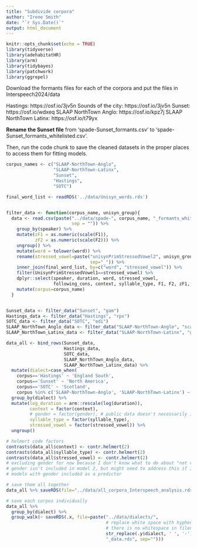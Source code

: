 ```yaml
---
title: "Subdivide corpora"
author: "Irene Smith"
date: "`r Sys.Date()`"
output: html_document
---
```


```r
knitr::opts_chunk$set(echo = TRUE)
library(tidyverse)
library(adehabitatHR)
library(arm)
library(tidybayes)
library(patchwork)
library(ggrepel)
```

Download the formants files for each of the corpora and put the files in Interspeech2024/data

Hastings: https://osf.io/3jv5n
Sounds of the city: https://osf.io/3jv5n
Sunset: https://osf.io/wdxeq 
SLAAP NorthTown Anglo: https://osf.io/kpz7j
SLAAP NorthTown Latinx: https://osf.io/t79yx 

**Rename the Sunset file** from 'spade-Sunset_formants.csv' to 'spade-Sunset_formants_whitelisted.csv'. 

Then, run the code chunk to save the cleaned datasets in the proper places to access them for fitting models. 

```r
corpus_names <- c("SLAAP-NorthTown-Anglo",
                  "SLAAP-NorthTown-Latinx", 
                  "Sunset", 
                  "Hastings", 
                  "SOTC")

final_word_list <- readRDS('../data/Unisyn_words.rds')


filter_data <- function(corpus_name, unisyn_group){
  data <- read.csv(paste("../data/spade-", corpus_name, "_formants_whitelisted.csv", 
                         sep = "")) %>%
    group_by(speaker) %>%
    mutate(zF1 = as.numeric(scale(F1)),
           zF2 = as.numeric(scale(F2))) %>%
    ungroup() %>%
    mutate(word = tolower(word)) %>%
    rename(stressed_vowel=paste("unisynPrimStressedVowel2", unisyn_group, 
                                sep="_")) %>%
    inner_join(final_word_list, by=c("word", "stressed_vowel")) %>%
    filter(UnisynPrimStressedVowel1==stressed_vowel) %>%
    dplyr::select(speaker, duration, word, stressed_vowel, 
                  following_cons, context, syllable_type, F1, F2, zF1, zF2) %>%
    mutate(corpus=corpus_name)
  }


Sunset_data <- filter_data("Sunset", "gam")
Hastings_data <- filter_data("Hastings", "rpx")
SOTC_data <- filter_data("SOTC", "edi")
SLAAP_NorthTown_Anglo_data <- filter_data("SLAAP-NorthTown-Anglo", "sca")
SLAAP_NorthTown_Latinx_data <- filter_data("SLAAP-NorthTown-Latinx", "gam")

data_all <- bind_rows(Sunset_data,
                      Hastings_data,
                      SOTC_data,
                      SLAAP_NorthTown_Anglo_data,
                      SLAAP_NorthTown_Latinx_data) %>%
  mutate(dialect=case_when(
    corpus=='Hastings' ~ 'England South',
    corpus=='Sunset' ~ 'North America',
    corpus=='SOTC' ~ 'Scotland', 
    corpus %in% c('SLAAP-NorthTown-Anglo', 'SLAAP-NorthTown-Latinx') ~ 'US South')) %>%
  group_by(dialect) %>%
  mutate(log_duration = arm::rescale(log(duration)),
         context = factor(context),
         # gender = factor(gender), # public data doesn't necessarily include gender
         syllable_type = factor(syllable_type),
         stressed_vowel = factor(stressed_vowel)) %>%
  ungroup()

# helmert code factors
contrasts(data_all$context) <- contr.helmert(2)
contrasts(data_all$syllable_type) <- contr.helmert(2)
contrasts(data_all$stressed_vowel) <- contr.helmert(2)
# excluding gender for now because I don't know what to do about "not recorded";
# gender isn't included in model 2, but might need to address this if I fit 
# models with gender included as a predictor

# save them all together
data_all %>% saveRDS(file="../data/all_corpora_Interspeech_analysis.rds")

# save each corpus individually
data_all %>%
  group_by(dialect) %>%
  group_walk(~ saveRDS(.x, file=paste("../data/dialects/",
                                      # replace white space with hyphen so that
                                      # there is no whitespace in filename
                                      str_replace(.y$dialect, ' ', '-'), 
                                      "_data.rds", sep="")))
```